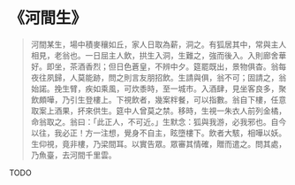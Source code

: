 # 《河間生》

> 河間某生，場中積麥穰如丘，家人日取為薪，洞之。有狐居其中，常與主人相見，老翁也。一日屈主人飲，拱生入洞，生難之，強而後入。入則廊舍華好。即坐，茶酒香烈；但日色蒼皇，不辨中夕。筵罷既出，景物俱杳。翁每夜往夙歸，人莫能跡，問之則言友朋招飲。生請與俱，翁不可；固請之，翁始諾。挽生臂，疾如乘風，可炊黍時，至一城市。入酒肆，見坐客良多，聚飲頗嘩，乃引生登樓上。下視飲者，幾案柈餐，可以指數。翁自下樓，任意取案上酒果，抔來供生。筵中人曾莫之禁。移時，生視一朱衣人前列金橘，命翁取之。翁曰：「此正人，不可近。」生默念：狐與我游，必我邪也。自今以往，我必正！方一注想，覺身不自主，眩墮樓下。飲者大駭，相嘩以妖。生仰視，竟非樓，乃梁間耳。以實告眾。眾審其情確，贈而遣之。問其處，乃魚臺，去河間千里雲。

TODO
